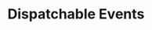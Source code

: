 ---
id: DispatchableEvents
title: Dispatchable Events
sidebar_label: Dispatchable Events
slug: /DispatchableEvents
---